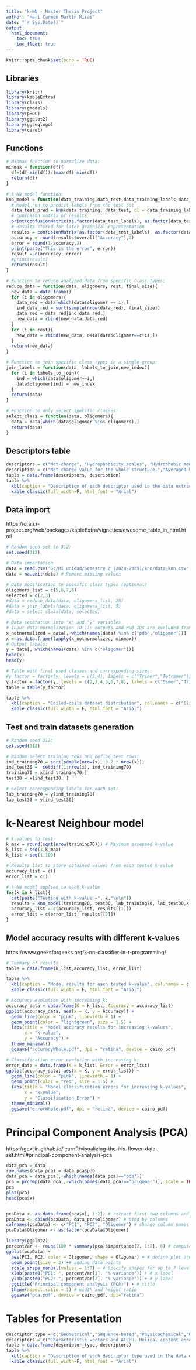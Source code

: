 ---
title: "k-NN - Master Thesis Project"
author: "Mari Carmen Martín Miras"
date: "`r Sys.Date()`"
output: 
  html_document: 
    toc: true
    toc_float: true
---

```{r setup, include=FALSE}
knitr::opts_chunk$set(echo = TRUE)
```

## Libraries
```{r}
library(knitr)
library(kableExtra)
library(class)
library(gmodels)
library(pROC)
library(ggplot2)
library(ggseqlogo)
library(caret)
```

## Functions
```{r}
# Minmax function to normalize data:
minmax = function(df){
  df=(df-min(df))/(max(df)-min(df))
  return(df)
}

# k-NN model function:
knn_model = function(data_training,data_test,data_training_labels,data_test_labels,k){
  # Model run to predict labels from the test set
  data_test_pred = knn(data_training, data_test, cl = data_training_labels, k=k)
  # Confusion matrix of results
  print(confusionMatrix(as.factor(data_test_labels), as.factor(data_test_pred)))
  # Results stored for later graphical representation
  results = confusionMatrix(as.factor(data_test_labels), as.factor(data_test_pred))
  accuracy = round(results$overall["Accuracy"],2)
  error = round(1-accuracy,2)
  print(paste("This is the error", error))
  result = c(accuracy, error)
  #print(result)
  return(result)
}

# Function to reduce analyzed data from specific class types:
reduce_data = function(data, oligomers, rest, final_size){
  new_data = data.frame()
  for (i in oligomers){
    data_red = data[which(data$oligomer == i),]
    ind_data_red = sort(sample(nrow(data_red), final_size))
    data_red = data_red[ind_data_red,]
    new_data = rbind(new_data,data_red)
  }
  for (i in rest){
    new_data = rbind(new_data, data[data$oligomer==c(i),])
  }
  return(new_data)
}

# Function to join specific class types in a single group:
join_labels = function(data, labels_to_join,new_index){
  for (i in labels_to_join){
    ind = which(data$oligomer==i,)
    data$oligomer[ind] = new_index
  }
  return(data)
}

# Function to only select specific classes:
select_class = function(data, oligomers){
  data = data[which(data$oligomer %in% oligomers),]
  return(data)
}
```

## Descriptors table
```{r}
descriptors = c("Net-charge", "Hydrophobicity scales", "Hydrophobic moment", "Sequence length", "Residue representation", "Aminoacid type proportions")
description = c("Net-charge value for the whole structure.","Averaged hydrophobicity values. Used scales: Kyte-Doolittle (1982), Hopp-Woods (1983), Cornette (1987), Eisenberg (1984), Rose (1985), Janin (1979), Engelman-GES (1986).","Computed hydrophobic moment with consensus Eisenberg scale (1982 version)","Length of the structure sequence","Proportion of each aminoacid within the sequence.", "Proportion of each aminoacid type within the sequence (hydrophobic, disruptive prolines, aromatic and charged residues).")
table = data.frame(descriptors, description)
table %>%
  kbl(caption = "Description of each descriptor used in the data extraction from coiled-coils", col.names = c("Descriptor type", "Description")) %>%
  kable_classic(full_width=F, html_font = "Arial")
```


## Data import
https://cran.r-project.org/web/packages/kableExtra/vignettes/awesome_table_in_html.html
```{r}
# Random seed set to 312:
set.seed(312)

# Data importation
data = read.csv("G:/Mi unidad/Semestre 3 (2024-2025)/knn/data_knn.csv", row.names=1)
data = na.omit(data) # Remove missing values

# Data modification to specific class types (optional)
oligomers_list = c(5,6,7,8)
selected = c(2,3)
#data = reduce_data(data, oligomers_list, 25)
#data = join_labels(data, oligomers_list, 5)
#data = select_class(data, selected)

# Data separation into "x" and "y" variables
# Input data normalization (0-1): outputs and PDB IDs are excluded from the "x" variable
x_notnormalized = data[,-which(names(data) %in% c("pdb","oligomer"))] 
x = as.data.frame(lapply(x_notnormalized, minmax))
# Output labels:
y = data[, which(names(data) %in% c("oligomer"))]
head(x)
head(y)

# Table with final used classes and corresponding sizes:
#y_factor = factor(y, levels = c(3,4), labels = c("Trimer","Tetramer"))
y_factor = factor(y, levels = c(2,3,4,5,6,7,8), labels = c("Dimer","Trimer","Tetramer","Pentamer","Hexamer","Heptamer","Octamer"))
table = table(y_factor)

table %>%
  kbl(caption = "Coiled-coils dataset distribution", col.names = c("Oligomer","Total coiled-coils") ) %>%
  kable_classic(full_width = F, html_font = "Arial")
```

## Test and train datasets generation
```{r}
# Random seed 312:
set.seed(312)

# Random select training rows and define test rows:
ind_training70 = sort(sample(nrow(x), 0.7 * nrow(x)))
ind_test30 =  setdiff(1:nrow(x), ind_training70)
training70 = x[ind_training70,]
test30 = x[ind_test30, ]

# Select corresponding labels for each set:
lab_training70 = y[ind_training70]
lab_test30 = y[ind_test30]
```

# k-Nearest Neighbour model
```{r}
# k-values to test
k_max = round(sqrt(nrow(training70))) # Maximum assessed k-value
k_list = seq(1,k_max)
k_list = seq(1,100)

# Results list to store obtained values from each tested k-value
accuracy_list = c()
error_list = c()

# k-NN model applied to each k-value
for(k in k_list){
  cat(paste("Testing with k-value =", k,"\n\n"))
  results = knn_model(training70, test30, lab_training70, lab_test30,k)
  accuracy_list = c(accuracy_list, results[[1]])
  error_list = c(error_list, results[[2]])
}
```
## Model accuracy results with different k-values
https://www.geeksforgeeks.org/k-nn-classifier-in-r-programming/
```{r}
# Summary of results
table = data.frame(k_list,accuracy_list, error_list)

table %>%
  kbl(caption = "Model results for each tested k-value", col.names = c("k-value","Accuracy","Classification error") ) %>%
  kable_classic(full_width = F, html_font = "Arial")

# Accuracy evolution with increasing k:
accuracy_data = data.frame(K = k_list, Accuracy = accuracy_list)
ggplot(accuracy_data, aes(x = K, y = Accuracy)) +
  geom_line(color = "pink", linewidth = 1) +
  geom_point(color = "lightgreen", size = 1.5) +
  labs(title = "Model accuracy results for increasing k-values",
       x = "k-value",
       y = "Accuracy") +
  theme_minimal()
  ggsave("accuracyWhole.pdf", dpi = "retina", device = cairo_pdf)

# Classification error evolution with increasing k:
error_data = data.frame(K = k_list, Error = error_list)
ggplot(accuracy_data, aes(x = K, y = error_list)) +
  geom_line(color = "pink", linewidth = 1) +
  geom_point(color = "red", size = 1.5) +
  labs(title = "Model classification errors for increasing k-values",
       x = "k-value",
       y = "Classification Error") +
  theme_minimal()
  ggsave("errorWhole.pdf", dpi = "retina", device = cairo_pdf)
```

# Principal Component Analysis (PCA)
https://gexijin.github.io/learnR/visualizing-the-iris-flower-data-set.html#principal-component-analysis-pca
```{r}
data_pca = data
row.names(data_pca) = data_pca$pdb
data_pca = data_pca[,-which(names(data_pca)=="pdb")]
pca = prcomp(data_pca[,-which(names(data_pca)=="oligomer")], scale = TRUE)
pca
plot(pca)
head(pca$x)


pcaData <- as.data.frame(pca$x[, 1:2]) # extract first two columns and convert to data frame
pcaData <- cbind(pcaData, data_pca$oligomer) # bind by columns
colnames(pcaData) <- c("PC1", "PC2", "Oligomer") # change column names
pcaData$Oligomer <- as.factor(pcaData$Oligomer)

library(ggplot2)
percentVar <- round(100 * summary(pca)$importance[2, 1:2], 0) # compute % variances
ggplot(pcaData) +
  aes(PC1, PC2, color = Oligomer, shape = Oligomer) + # define plot area
  geom_point(size = 2) +# adding data points
  scale_shape_manual(values = 1:7) + # Specify shapes for up to 7 levels
  xlab(paste0("PC1: ", percentVar[1], "% variance")) + # x label
  ylab(paste0("PC2: ", percentVar[2], "% variance")) + # y label
  ggtitle("Principal component analysis (PCA)") + # title
  theme(aspect.ratio = 1) # width and height ratio
  ggsave("pca.pdf", device = cairo_pdf, dpi="retina")
```

# Tables for Presentation
```{r}
descriptor_type = c("Geometrical","Sequence-based","Physicochemical","Oligomerization")
descriptors = c("Characteristic vectors and ALEPH. Helical content annotation (Sammito et al., 2013; Medina et al., 2020).","Sequence direct calculations, aminoacid type proportions, heptad-repeat identification (Lupas, 1996; Lupas & Gruber, 2005).","Net-charge, hydrophobicity values and environment-based hydrophobic moments (Empereur-Mot et al., 2019).","Oligomerization state treated as predicted output. Higher number of chains involve greater triggered oligomerization (Seisdedos et al., 2022).")
table = data.frame(descriptor_type, descriptors)
table %>%
  kbl(caption = "Description of each descriptor type used in the data extraction from coiled-coils", col.names = c("Type", "Descriptors")) %>%
  kable_classic(full_width=F, html_font = "Arial")
```

